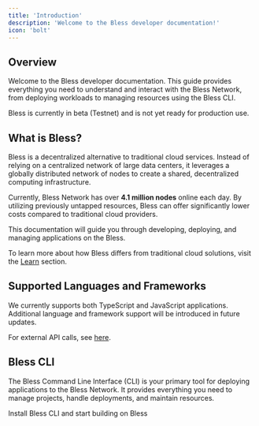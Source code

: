```yaml
---
title: 'Introduction'
description: 'Welcome to the Bless developer documentation!'
icon: 'bolt'
---
```


## Overview

Welcome to the Bless developer documentation. This guide provides everything you need to understand and interact with the Bless Network, from deploying workloads to managing resources using the Bless CLI.

<Warning>
    Bless is currently in beta (Testnet) and is not yet ready for production
    use.
</Warning>

## What is Bless?

Bless is a decentralized alternative to traditional cloud services. Instead of relying on a centralized network of large data centers, it leverages a globally distributed network of nodes to create a shared, decentralized computing infrastructure.

Currently, Bless Network has over **4.1 million nodes** online each day. By utilizing previously untapped resources, Bless can offer significantly lower costs compared to traditional cloud providers.

This documentation will guide you through developing, deploying, and managing applications on the Bless.

To learn more about how Bless differs from traditional cloud solutions, visit the [Learn](../learn/network/) section.

## Supported Languages and Frameworks

We currently supports both TypeScript and JavaScript applications. Additional language
and framework support will be introduced in future updates.

For external API calls, see [here](../build-on-bless/external-api/).

## Bless CLI

The Bless Command Line Interface (CLI) is your primary tool for deploying applications to the Bless Network. It provides everything you need to manage projects, handle deployments, and maintain resources.

<Card title='Get Started' icon='right' href='./installation' horizontal>
    Install Bless CLI and start building on Bless
</Card>
